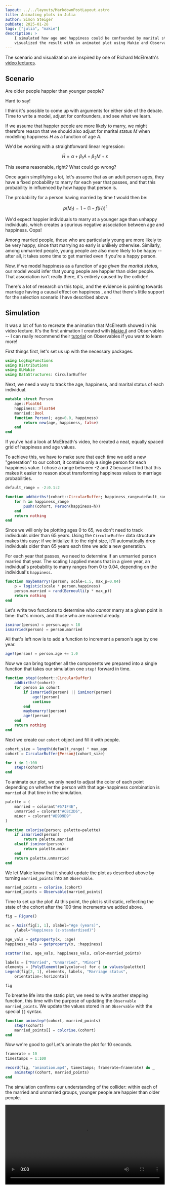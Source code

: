 ```yaml
---
layout: ../../layouts/MarkdownPostLayout.astro
title: Animating plots in Julia
author: Simon Steiger
pubDate: 2025-01-28
tags: ["julia", "makie"]
description: >
    I simulated how age and happiness could be confounded by marital status, and
    visualized the result with an animated plot using Makie and Observables.
---
```




The scenario and visualization are inspired by one of Richard McElreath's <a href="https://youtu.be/mBEA7PKDmiY?si=g8OhtpCJBqMsvYuP" target="_blank">video lectures</a>.

## Scenario

<Aside>Are older people happier than younger people?</Aside>

Hard to say!

I think it's possible to come up with arguments for either side of the debate.
Time to write a model, adjust for confounders, and see what we learn.

If we assume that happier people are more likely to marry, we might therefore reason that we should also adjust for marital status $M$ when modelling happiness $H$ as a function of age $A$.

We'd be working with a straightforward linear regression:

```math
\hat{H} = \alpha + \beta_{1} A + \beta_{2} M + \varepsilon
```

This seems reasonable, right?
What could go wrong?

Once again simplifying a lot, let's assume that as an adult person ages, they have a fixed probability to marry for each year that passes, and that this probability in influenced by how happy that person is.

The probability for a person having married by time $t$ would then be:

```math
p(M_t) = 1 - (1 - f(H))^t
```

We'd expect happier individuals to marry at a younger age than unhappy individuals, which creates a spurious negative association between age and happiness.
Oops!

Among married people, those who are particularly young are more likely to be very happy, since that marrying so early is unlikely otherwise. 
Similarly, among unmarried people, young people are also more likely to be happy -- after all, it takes some time to get married even if you're a happy person.

Now, if we model happiness as a function of age _given the marital status_, our model would infer that young people are happier than older people.
That association isn't really there, it's entirely caused by the collider!

<Aside title="Marital status and happiness">
There's a lot of research on this topic, and the evidence is pointing towards marriage having a causal effect on happiness <Citation citeKey="Coombs1991" citations={citations} />,
and that there's little support for the selection scenario I have described above <Citation citeKey="Grover2014" citations={citations} />.
</Aside>

## Simulation

It was a lot of fun to recreate the animation that McElreath showed in his video lecture. 
It's the first animation I created with [Makie.jl](https://docs.makie.org/v0.22/) and Observables -- I can really recommend their [tutorial](https://docs.makie.org/dev/explanations/observables) on Observables if you want to learn more!

First things first, let's set us up with the necessary packages.

```julia
using LogExpFunctions
using Distributions
using GLMakie
using DataStructures: CircularBuffer
```

Next, we need a way to track the age, happiness, and marital status of each individual.

```julia
mutable struct Person
    age::Float64
    happiness::Float64
    married::Bool
    function Person(; age=0.0, happiness)
        return new(age, happiness, false)
    end
end
```

If you've had a look at McElreath's video, he created a neat, equally spaced grid of happiness and age values.

To achieve this, we have to make sure that each time we add a new "generation" to our cohort, it contains only a single person for each happiness value.
I chose a range between -2 and 2 because I find that this makes it easier to reason about transforming happiness values to marriage probabilities.

```julia
default_range = -2:0.1:2

function addbirths!(cohort::CircularBuffer; happiness_range=default_range)
    for h in happiness_range
        push!(cohort, Person(happiness=h))
    end
    return nothing
end
```

Since we will only be plotting ages 0 to 65, we don't need to track individuals older than 65 years. 
Using the `CircularBuffer` data structure makes this easy: if we initialize it to the right size, it'll automatically drop individuals older than 65 years each time we add a new generation.

For each year that passes, we need to determine if an unmarried person married that year.
The scaling I applied means that in a given year, an individual's probability to marry ranges from 0 to 0.04, depending on the individual's `happiness`.

```julia
function maybemarry!(person; scale=1.5, max_p=0.04)
	p = logistic(scale * person.happiness)
	person.married = rand(Bernoulli(p * max_p))
	return nothing
end
```

Let's write two functions to determine who _cannot_ marry at a given point in time: that's minors, and those who are married already.

```julia
isminor(person) = person.age < 18
ismarried(person) = person.married
```

All that's left now is to add a function to increment a person's age by one year.

```julia
age!(person) = person.age += 1.0
```

Now we can bring together all the components we prepared into a single function that takes our simulation one `step!` forward in time.

```julia
function step!(cohort::CircularBuffer)
    addbirths!(cohort)
    for person in cohort
        if ismarried(person) || isminor(person)
            age!(person)
            continue
        end
        maybemarry!(person)
        age!(person)
    end
    return nothing
end
```

Next we create our `cohort` object and fill it with people.

```julia
cohort_size = length(default_range) * max_age
cohort = CircularBuffer{Person}(cohort_size)

for i in 1:100
	step!(cohort)
end
```

To animate our plot, we only need to adjust the color of each point depending on whether the person with that age-happiness combination is `married` at that time in the simulation.

```julia
palette = (
    married = colorant"#571F4E",
    unmarried = colorant"#C8C2D6",
    minor = colorant"#D9D9D9"
)

function colorise(person; palette=palette)
	if ismarried(person)
		return palette.married
	elseif isminor(person)
		return palette.minor
	end
	return palette.unmarried
end
```

We let Makie know that it should update the plot as described above by turning `married_points` into an `Observable`.

```julia
married_points = colorise.(cohort)
married_points = Observable(married_points)
```

Time to set up the plot!
At this point, the plot is still static, reflecting the state of the cohort after the 100 time increments we added above.

```julia
fig = Figure()

ax = Axis(fig[1, 1], xlabel="Age (years)",
    ylabel="Happiness (z-standardised)")

age_vals = getproperty(x, :age)
happiness_vals = getproperty(x, :happiness)

scatter!(ax, age_vals, happiness_vals, color=married_points)

labels = ["Married", "Unmarried", "Minor"]
elements = [PolyElement(polycolor=c) for c in values(palette)]
Legend(fig[2, 1], elements, labels, "Marriage status", 
    orientation=:horizontal)

fig
```

To breathe life into the static plot, we need to write another stepping function, this time with the purpose of updating the `Observable` `married_points`.
We update the values stored in an `Observable` with the special `[]` syntax.

```julia
function animstep!(cohort, married_points)
    step!(cohort)
    married_points[] = colorise.(cohort)
end
```

Now we're good to go!
Let's animate the plot for 10 seconds.

```julia
framerate = 10
timestamps = 1:100

record(fig, "animation.mp4", timestamps; framerate=framerate) do _
    animstep!(cohort, married_points)
end

```

The simulation confirms our understanding of the collider: within each of the married and unmarried groups, younger people are happier than older people.

<video width="100%" controls>
  <source src="/videos/age_happiness.mp4" type="video/mp4">
  Your browser does not support the video tag.
  </source>
</video>

<References citations={citations} />
